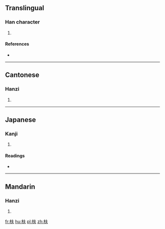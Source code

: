 ==Translingual==

===Han character===
{{Han char|rn=75|rad=木|as=04|sn=8|four=4593<sub>0</sub>|canj=木手人 (DQO)|ids=⿰[[木]][[夫]]}}

# {{defn|Han|sort=木04}}

====References====
* {{Han ref|kx=0515.060|dkj=14536|dj=0903.060|hdz=21164.020|uh=678E|ud=26510|bh=CCD5|bd=52437}}

----

==Cantonese==

===Hanzi===
{{yue-hanzi|jyut=[[fu4]]|y=fu4}}

# {{defn|lang=yue|sort=木04}}

----

==Japanese==

===Kanji===
{{ja-kanji|grade=|rs=木04}}

# {{defn|lang=ja|sort=木04}}

====Readings====
* {{ja-readings|on=[[ふ]] (fu), [[ぶ]] (bu)|kun=[[しげる]] (shigeru)}}

----

==Mandarin==

===Hanzi===
{{cmn-hanzi|pin=[[fú]] ([[fu2]])|wg=fu<sup>2</sup>}}

# {{defn|lang=cmn|sort=木04}}

[[fr:枎]]
[[hu:枎]]
[[pl:枎]]
[[zh:枎]]